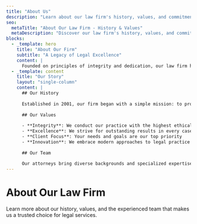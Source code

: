 ```yaml
---
title: "About Us"
description: "Learn about our law firm's history, values, and commitment to providing exceptional legal services."
seo:
  metaTitle: "About Our Law Firm - History & Values"
  metaDescription: "Discover our law firm's history, values, and commitment to excellence in legal services."
blocks:
  - _template: hero
    title: "About Our Firm"
    subtitle: "A Legacy of Legal Excellence"
    content: |
      Founded on principles of integrity and dedication, our law firm has been serving clients for over two decades. We believe in building lasting relationships based on trust and results.
  - _template: content
    title: "Our Story"
    layout: "single-column"
    content: |
      ## Our History
      
      Established in 2001, our firm began with a simple mission: to provide exceptional legal services while maintaining the highest ethical standards. Over the years, we have grown into a respected practice known for our expertise and client-focused approach.
      
      ## Our Values
      
      - **Integrity**: We conduct our practice with the highest ethical standards
      - **Excellence**: We strive for outstanding results in every case
      - **Client Focus**: Your needs and goals are our top priority
      - **Innovation**: We embrace modern approaches to legal practice
      
      ## Our Team
      
      Our attorneys bring diverse backgrounds and specialized expertise to serve our clients' varied legal needs. Each member of our team is committed to continuing education and staying current with legal developments.
---
```


# About Our Law Firm

Learn more about our history, values, and the experienced team that makes us a trusted choice for legal services.
